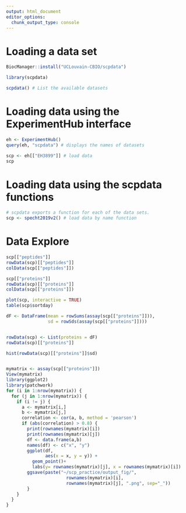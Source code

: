 ```yaml
---
output: html_document
editor_options: 
  chunk_output_type: console
---
```


# Loading a data set
```r
BiocManager::install("UCLouvain-CBIO/scpdata")

library(scpdata)

scpdata() # List the available datasets
```

# Loading data using the ExperimentHub interface

```r
eh <- ExperimentHub()
query(eh, "scpdata") # displays the names of datasets

scp <- eh[["EH3899"]] # load data
scp
```

# Loading data using the scpdata functions

```r
# scpdata exports a function for each of the data sets.
scp <- specht2019v2() # load data by name function
```

# Data Explore

```r

scp[["peptides"]]
rowData(scp)[["peptides"]]
colData(scp[["peptides"]])

scp[["proteins"]]
rowData(scp)[["proteins"]]
colData(scp[["proteins"]])

plot(scp, interactive = TRUE)
table(scp$sortday)

dF <- DataFrame(mean = rowSums(assay(scp[["proteins"]])),
                sd = rowSds(assay(scp[["proteins"]])))


rowData(scp) <- List(proteins = dF) 
rowData(scp)[["proteins"]]

hist(rowData(scp)[["proteins"]]$sd)


mymatrix <- assay(scp[["proteins"]])
View(mymatrix)
library(ggplot2)
library(patchwork)
for (i in 1:nrow(mymatrix)) {
  for (j in 1:nrow(mymatrix)) {
    if (i != j) {
      a <- mymatrix[i,]
      b <- mymatrix[j,]
      correlation <- cor(a, b, method = 'pearson')
      if (abs(correlation) > 0.8) {
        print(rownames(mymatrix)[i])
        print(rownames(mymatrix)[j])
        df <- data.frame(a,b)
        names(df) <- c("x", "y")
        ggplot(df, 
               aes(x = x, y = y)) + 
          geom_point()+
          labs(y= rownames(mymatrix)[j], x = rownames(mymatrix)[i])
        ggsave(paste("~/scp_practice/output_fig/",
                       rownames(mymatrix)[i],
                       rownames(mymatrix)[j], ".png", sep="_"))
        }
    }
  }
}

```
 








